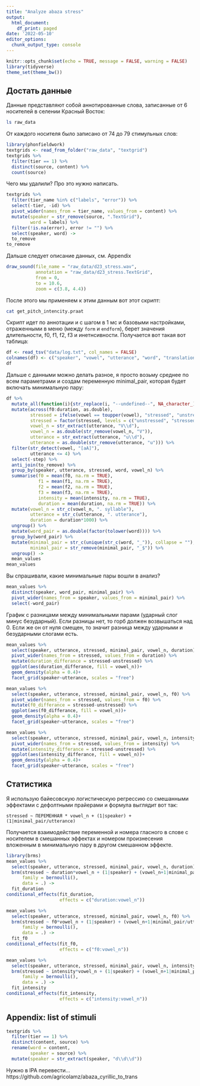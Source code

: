 ```yaml
---
title: "Analyze abaza stress"
output: 
  html_document:
    df_print: paged
date: '2022-05-10'
editor_options: 
  chunk_output_type: console
---
```


```r
knitr::opts_chunk$set(echo = TRUE, message = FALSE, warning = FALSE)
library(tidyverse)
theme_set(theme_bw())
```

## Достать данные

Данные представляют собой аннотированные слова, записанные от 6 носителей в селении Красный Восток:

```bash
ls raw_data
```

От каждого носителя было записано от 74 до 79 стимульных слов:

```r
library(phonfieldwork)
textgrids <- read_from_folder("raw_data", "textgrid")
textgrids %>% 
  filter(tier == 1) %>% 
  distinct(source, content) %>% 
  count(source)
```

Чего мы удалили? Про это нужно написать.

```r
textgrids %>% 
  filter(tier_name %in% c("labels", "error")) %>% 
  select(-tier, -id) %>% 
  pivot_wider(names_from = tier_name, values_from = content) %>% 
  mutate(speaker = str_remove(source, ".TextGrid"),
         word = labels) %>% 
  filter(!is.na(error), error != "") %>% 
  select(speaker, word) ->
  to_remove
to_remove
```

Дальше следует описание данных, см. Appendix

```r
draw_sound(file_name = "raw_data/d23_stress.wav", 
           annotation = "raw_data/d23_stress.TextGrid",
           from = 0,
           to = 10.6,
           zoom = c(3.8, 4.4))
```

После этого мы применяем к этим данным вот этот скрипт:

```bash
cat get_pitch_intencity.praat
```

Скрипт идет по аннотации и с шагом в 1 мс и базовыми настройками, отраженными в меню (между `form` и `endform`), берет значения длительности, f0, f1, f2, f3 и инетнсивности. Получается вот такая вот таблица:

```r
df <- read_tsv("data/log.txt", col_names = FALSE)
colnames(df) <- c("speaker", "vowel", "utterance", "word", "translation", "f0", "f1", "f2", "f3", "intensity", "duration", "step")
df
```

Дальше с данными можно делать разное, я просто возьму среднее по всем параметрами и создам переменную minimal_pair, которая будет включать минимальную пару:

```r
df %>% 
  mutate_all(function(i){str_replace(i, "--undefined--", NA_character_)}) %>%
  mutate(across(f0:duration, as.double),
         stressed = ifelse(vowel == toupper(vowel), "stressed", "unstressed"),
         stressed = factor(stressed, levels = c("unstressed", "stressed")),
         vowel_n = str_extract(utterance, "V\\d"),
         vowel_n = as.double(str_remove(vowel_n, "V")),
         utterance = str_extract(utterance, "u\\d"),
         utterance = as.double(str_remove(utterance, "u"))) %>% 
  filter(str_detect(vowel, "[аА]"),
         utterance <= 4) %>% 
  select(-step) %>% 
  anti_join(to_remove) %>% 
  group_by(speaker, utterance, stressed, word, vowel_n) %>% 
  summarise(f0 = mean(f0, na.rm = TRUE),
            f1 = mean(f1, na.rm = TRUE),
            f2 = mean(f2, na.rm = TRUE),
            f3 = mean(f3, na.rm = TRUE),
            intensity = mean(intensity, na.rm = TRUE),
            duration = mean(duration, na.rm = TRUE)) %>% 
  mutate(vowel_n = str_c(vowel_n, ". syllable"),
         utterance = str_c(utterance, ". utterance"),
         duration = duration*1000) %>% 
  ungroup() %>% 
  mutate(word_pair = as.double(factor(tolower(word)))) %>% 
  group_by(word_pair) %>% 
  mutate(minimal_pair = str_c(unique(str_c(word, "_")), collapse = ""),
         minimal_pair = str_remove(minimal_pair, "_$")) %>% 
  ungroup() ->
  mean_values
mean_values
```

Вы спрашивали, какие минимальные пары вошли в анализ?

```r
mean_values %>% 
  distinct(speaker, word_pair, minimal_pair) %>% 
  pivot_wider(names_from = speaker, values_from = minimal_pair) %>% 
  select(-word_pair)
```

График с разницами между минимальными парами (ударный слог минус безударный). Если разницы нет, то горб должен возвышаться над 0. Если же он от нуля смещен, то значит разница между ударными и безударными слогами есть.

```r
mean_values %>% 
  select(speaker, utterance, stressed, minimal_pair, vowel_n, duration) %>% 
  pivot_wider(names_from = stressed, values_from = duration) %>% 
  mutate(duration_differance = stressed-unstressed) %>% 
  ggplot(aes(duration_differance, fill = vowel_n))+
  geom_density(alpha = 0.4)+
  facet_grid(speaker~utterance, scales = "free")

mean_values %>% 
  select(speaker, utterance, stressed, minimal_pair, vowel_n, f0) %>% 
  pivot_wider(names_from = stressed, values_from = f0) %>% 
  mutate(f0_differance = stressed-unstressed) %>% 
  ggplot(aes(f0_differance, fill = vowel_n))+
  geom_density(alpha = 0.4)+
  facet_grid(speaker~utterance, scales = "free")

mean_values %>% 
  select(speaker, utterance, stressed, minimal_pair, vowel_n, intensity) %>% 
  pivot_wider(names_from = stressed, values_from = intensity) %>% 
  mutate(intensity_differance = stressed-unstressed) %>% 
  ggplot(aes(intensity_differance, fill = vowel_n))+
  geom_density(alpha = 0.4)+
  facet_grid(speaker~utterance, scales = "free")
```

## Статистика

Я использую байесовскую логистическую регрессию со смешанными эффектами с дефолтными прайерами и формула выглядит вот так:

```
stressed ~ ПЕРЕМЕННАЯ * vowel_n + (1|speaker) + (1|minimal_pair/utterance)
```

Получается взаимодействие переменной и номера гласного в слове с носителем в смешанных эффектах и номером произнесения вложенным в минимальную пару в другом смешанном эффекте.

```r
library(brms)
mean_values %>% 
  select(speaker, utterance, stressed, minimal_pair, vowel_n, duration) %>% 
  brm(stressed ~ duration*vowel_n + (1|speaker) + (vowel_n+1|minimal_pair/utterance),
      family = bernoulli(),
      data = .) ->
  fit_duration
conditional_effects(fit_duration,
                    effects = c("duration:vowel_n"))
```

```r
mean_values %>% 
  select(speaker, utterance, stressed, minimal_pair, vowel_n, f0) %>% 
  brm(stressed ~ f0*vowel_n + (1|speaker) + (vowel_n+1|minimal_pair/utterance),
      family = bernoulli(),
      data = .) ->
  fit_f0
conditional_effects(fit_f0,
                    effects = c("f0:vowel_n"))
```

```r
mean_values %>% 
  select(speaker, utterance, stressed, minimal_pair, vowel_n, intensity) %>% 
  brm(stressed ~ intensity*vowel_n + (1|speaker) + (vowel_n+1|minimal_pair/utterance),
      family = bernoulli(),
      data = .) ->
  fit_intensity
conditional_effects(fit_intensity,
                    effects = c("intensity:vowel_n"))
```

## Appendix: list of stimuli

```r
textgrids %>% 
  filter(tier == 1) %>% 
  distinct(content, source) %>% 
  rename(word = content,
         speaker = source) %>% 
  mutate(speaker = str_extract(speaker, "d\\d\\d"))
```

Нужно в IPA перевести... https://github.com/agricolamz/abaza_cyrillic_to_trans